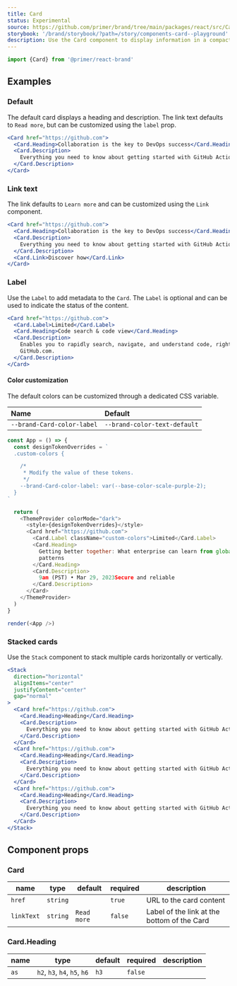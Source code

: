 ```yaml
---
title: Card
status: Experimental
source: https://github.com/primer/brand/tree/main/packages/react/src/Card/Card.tsx
storybook: '/brand/storybook/?path=/story/components-card--playground'
description: Use the Card component to display information in a compact way and link to other internal pages.
---
```



```js
import {Card} from '@primer/react-brand'
```

## Examples

### Default

The default card displays a heading and description. The link text defaults to `Read more`, but can be customized using the `label` prop.

```jsx live
<Card href="https://github.com">
  <Card.Heading>Collaboration is the key to DevOps success</Card.Heading>
  <Card.Description>
    Everything you need to know about getting started with GitHub Actions.
  </Card.Description>
</Card>
```

### Link text

The link defaults to `Learn more` and can be customized using the `Link` component.

```jsx live
<Card href="https://github.com">
  <Card.Heading>Collaboration is the key to DevOps success</Card.Heading>
  <Card.Description>
    Everything you need to know about getting started with GitHub Actions.
  </Card.Description>
  <Card.Link>Discover how</Card.Link>
</Card>
```

### Label

Use the `Label` to add metadata to the `Card`. The `Label` is optional and can be used to indicate the status of the content.

```jsx live
<Card href="https://github.com">
  <Card.Label>Limited</Card.Label>
  <Card.Heading>Code search & code view</Card.Heading>
  <Card.Description>
    Enables you to rapidly search, navigate, and understand code, right from
    GitHub.com.
  </Card.Description>
</Card>
```

#### Color customization

The default colors can be customized through a dedicated CSS variable.

| Name                       | Default                      |
| :------------------------- | :--------------------------- |
| `--brand-Card-color-label` | `--brand-color-text-default` |

```javascript live noinline
const App = () => {
  const designTokenOverrides = `
  .custom-colors {

    /*
     * Modify the value of these tokens.
     */
    --brand-Card-color-label: var(--base-color-scale-purple-2);
  }
`

  return (
    <ThemeProvider colorMode="dark">
      <style>{designTokenOverrides}</style>
      <Card href="https://github.com">
        <Card.Label className="custom-colors">Limited</Card.Label>
        <Card.Heading>
          Getting better together: What enterprise can learn from global
          patterns
        </Card.Heading>
        <Card.Description>
          9am (PST) • Mar 29, 2023Secure and reliable
        </Card.Description>
      </Card>
    </ThemeProvider>
  )
}

render(<App />)
```

### Stacked cards

Use the `Stack` component to stack multiple cards horizontally or vertically.

```jsx live
<Stack
  direction="horizontal"
  alignItems="center"
  justifyContent="center"
  gap="normal"
>
  <Card href="https://github.com">
    <Card.Heading>Heading</Card.Heading>
    <Card.Description>
      Everything you need to know about getting started with GitHub Actions.
    </Card.Description>
  </Card>
  <Card href="https://github.com">
    <Card.Heading>Heading</Card.Heading>
    <Card.Description>
      Everything you need to know about getting started with GitHub Actions.
    </Card.Description>
  </Card>
  <Card href="https://github.com">
    <Card.Heading>Heading</Card.Heading>
    <Card.Description>
      Everything you need to know about getting started with GitHub Actions.
    </Card.Description>
  </Card>
</Stack>
```

## Component props

### Card

| name       | type     | default     | required | description                                 |
| ---------- | -------- | ----------- | -------- | ------------------------------------------- |
| `href`     | `string` |             | `true`   | URL to the card content                     |
| `linkText` | `string` | `Read more` | `false`  | Label of the link at the bottom of the Card |

### Card.Heading

| name | type                         | default | required | description |
| ---- | ---------------------------- | ------- | -------- | ----------- |
| `as` | `h2`, `h3`, `h4`, `h5`, `h6` | `h3`    | `false`  |             |
